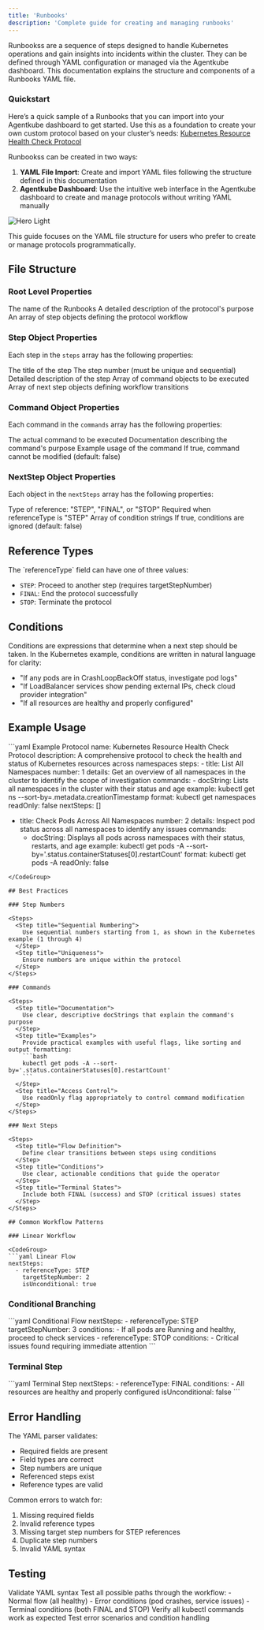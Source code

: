 ```yaml
---
title: 'Runbooks'
description: 'Complete guide for creating and managing runbooks'
---
```


Runbookss are a sequence of steps designed to handle Kubernetes operations and gain insights into incidents within the cluster. They can be defined through YAML configuration or managed via the Agentkube dashboard. This documentation explains the structure and components of a Runbooks YAML file.

### Quickstart
Here’s a quick sample of a Runbooks that you can import into your Agentkube dashboard to get started. Use this as a foundation to create your own custom protocol based on your cluster’s needs: [Kubernetes Resource Health Check Protocol](https://raw.githubusercontent.com/agentkube/docs/refs/heads/main/examples/health-check-protocol.yaml)


<Tip>
Runbookss can be created in two ways:

1. **YAML File Import**: Create and import YAML files following the structure defined in this documentation
2. **Agentkube Dashboard**: Use the intuitive web interface in the Agentkube dashboard to create and manage protocols without writing YAML manually
</Tip>

<img
  src="/images/response-protocol.png"
  alt="Hero Light"
/>

This guide focuses on the YAML file structure for users who prefer to create or manage protocols programmatically.

## File Structure

### Root Level Properties

<ResponseField name="name" type="string" required>
  The name of the Runbooks
</ResponseField>

<ResponseField name="description" type="string" required>
  A detailed description of the protocol's purpose
</ResponseField>

<ResponseField name="steps" type="array" required>
  An array of step objects defining the protocol workflow
</ResponseField>

### Step Object Properties

Each step in the `steps` array has the following properties:

<ResponseField name="title" type="string" required>
  The title of the step
</ResponseField>

<ResponseField name="number" type="integer" required>
  The step number (must be unique and sequential)
</ResponseField>

<ResponseField name="details" type="string">
  Detailed description of the step
</ResponseField>

<ResponseField name="commands" type="array" required>
  Array of command objects to be executed
</ResponseField>

<ResponseField name="nextSteps" type="array">
  Array of next step objects defining workflow transitions
</ResponseField>

### Command Object Properties

Each command in the `commands` array has the following properties:

<ResponseField name="format" type="string" required>
  The actual command to be executed
</ResponseField>

<ResponseField name="docString" type="string">
  Documentation describing the command's purpose
</ResponseField>

<ResponseField name="example" type="string">
  Example usage of the command
</ResponseField>

<ResponseField name="readOnly" type="boolean">
  If true, command cannot be modified (default: false)
</ResponseField>

### NextStep Object Properties

Each object in the `nextSteps` array has the following properties:

<ResponseField name="referenceType" type="string" required>
  Type of reference: "STEP", "FINAL", or "STOP"
</ResponseField>

<ResponseField name="targetStepNumber" type="integer">
  Required when referenceType is "STEP"
</ResponseField>

<ResponseField name="conditions" type="array">
  Array of condition strings
</ResponseField>

<ResponseField name="isUnconditional" type="boolean">
  If true, conditions are ignored (default: false)
</ResponseField>

## Reference Types

<Card>
The `referenceType` field can have one of three values:

- `STEP`: Proceed to another step (requires targetStepNumber)
- `FINAL`: End the protocol successfully
- `STOP`: Terminate the protocol
</Card>

## Conditions

<Note>
Conditions are expressions that determine when a next step should be taken. In the Kubernetes example, conditions are written in natural language for clarity:

- "If any pods are in CrashLoopBackOff status, investigate pod logs"
- "If LoadBalancer services show pending external IPs, check cloud provider integration"
- "If all resources are healthy and properly configured"
</Note>

## Example Usage

<CodeGroup>
```yaml Example Protocol
name: Kubernetes Resource Health Check Protocol
description: A comprehensive protocol to check the health and status of Kubernetes resources across namespaces
steps:
  - title: List All Namespaces
    number: 1
    details: Get an overview of all namespaces in the cluster to identify the scope of investigation
    commands:
      - docString: Lists all namespaces in the cluster with their status and age
        example: kubectl get ns --sort-by=.metadata.creationTimestamp
        format: kubectl get namespaces
        readOnly: false
    nextSteps: []

  - title: Check Pods Across All Namespaces
    number: 2
    details: Inspect pod status across all namespaces to identify any issues
    commands:
      - docString: Displays all pods across namespaces with their status, restarts, and age
        example: kubectl get pods -A --sort-by='.status.containerStatuses[0].restartCount'
        format: kubectl get pods -A
        readOnly: false
```
</CodeGroup>

## Best Practices

### Step Numbers

<Steps>
  <Step title="Sequential Numbering">
    Use sequential numbers starting from 1, as shown in the Kubernetes example (1 through 4)
  </Step>
  <Step title="Uniqueness">
    Ensure numbers are unique within the protocol
  </Step>
</Steps>

### Commands

<Steps>
  <Step title="Documentation">
    Use clear, descriptive docStrings that explain the command's purpose
  </Step>
  <Step title="Examples">
    Provide practical examples with useful flags, like sorting and output formatting:
    ```bash
    kubectl get pods -A --sort-by='.status.containerStatuses[0].restartCount'
    ```
  </Step>
  <Step title="Access Control">
    Use readOnly flag appropriately to control command modification
  </Step>
</Steps>

### Next Steps

<Steps>
  <Step title="Flow Definition">
    Define clear transitions between steps using conditions
  </Step>
  <Step title="Conditions">
    Use clear, actionable conditions that guide the operator
  </Step>
  <Step title="Terminal States">
    Include both FINAL (success) and STOP (critical issues) states
  </Step>
</Steps>

## Common Workflow Patterns

### Linear Workflow

<CodeGroup>
```yaml Linear Flow
nextSteps:
  - referenceType: STEP
    targetStepNumber: 2
    isUnconditional: true
```
</CodeGroup>

### Conditional Branching

<CodeGroup>
```yaml Conditional Flow
nextSteps:
  - referenceType: STEP
    targetStepNumber: 3
    conditions:
      - If all pods are Running and healthy, proceed to check services
  - referenceType: STOP
    conditions:
      - Critical issues found requiring immediate attention
```
</CodeGroup>

### Terminal Step

<CodeGroup>
```yaml Terminal Step
nextSteps:
  - referenceType: FINAL
    conditions:
      - All resources are healthy and properly configured
    isUnconditional: false
```
</CodeGroup>

## Error Handling

<Card title="YAML Parser Validation">
The YAML parser validates:

- Required fields are present
- Field types are correct
- Step numbers are unique
- Referenced steps exist
- Reference types are valid
</Card>

<Warning>
Common errors to watch for:

1. Missing required fields
2. Invalid reference types
3. Missing target step numbers for STEP references
4. Duplicate step numbers
5. Invalid YAML syntax
</Warning>

## Testing

<Steps>
  <Step title="Syntax Validation">
    Validate YAML syntax
  </Step>
  <Step title="Path Testing">
    Test all possible paths through the workflow:
    - Normal flow (all healthy)
    - Error conditions (pod crashes, service issues)
    - Terminal conditions (both FINAL and STOP)
  </Step>
  <Step title="Command Testing">
    Verify all kubectl commands work as expected
  </Step>
  <Step title="Error Handling">
    Test error scenarios and condition handling
  </Step>
</Steps>